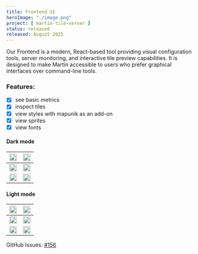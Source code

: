 ```yaml
---
title: Frontend UI
heroImage: "./image.png"
project: [ martin-tile-server ]
status: released
released: August 2025
---
```


Our Frontend is a modern, React-based tool providing visual configuration tools, server monitoring, and interactive tile preview capabilities.
It is designed to make Martin accessible to users who prefer graphical interfaces over command-line tools.

### Features:

- [x] see basic metrics
- [x] inspect tiles
- [x] view styles with mapunik as an add-on
- [x] view sprites
- [x] view fonts

#### Dark mode

| <img width="100%" src="https://github.com/user-attachments/assets/6aee1f98-d098-45da-a76e-2d97c30635c0" /> | <img width="100%" src="https://github.com/user-attachments/assets/f32c1597-3b89-48eb-8488-e2220380ad42" /> |
| ---------------------------------------------------------------------------------------------------------- | ---------------------------------------------------------------------------------------------------------- |
| <img width="100%" src="https://github.com/user-attachments/assets/2911f874-f8f8-4252-9d44-377e07b357be" /> | <img width="100%" src="https://github.com/user-attachments/assets/b4214069-8022-4d9a-b04c-ea02b924d0b3" /> |
| <img width="100%" src="https://github.com/user-attachments/assets/9534c952-0241-492e-bee6-cf2ec49f6e24" /> | <img width="100%" src="https://github.com/user-attachments/assets/cc231e62-9061-4eda-9e37-1c992bcd2171" /> |

#### Light mode

| <img width="100%" src="https://github.com/user-attachments/assets/6aee1f98-d098-45da-a76e-2d97c30635c0" /> | <img width="100%" src="https://github.com/user-attachments/assets/5a1ad7ad-ec10-49ae-a3df-0d17825fa991" /> |
| ---------------------------------------------------------------------------------------------------------- | ---------------------------------------------------------------------------------------------------------- |
| <img width="100%" src="https://github.com/user-attachments/assets/c579d420-e1dd-43c1-8ddb-8a268ef7ac72" /> | <img width="100%" src="https://github.com/user-attachments/assets/17a1e5d3-4f23-4e0c-94e9-360a2b68c851" /> |
| <img width="100%" src="https://github.com/user-attachments/assets/efbd6733-f9f9-48b1-9095-d14a44ff987c" /> | <img width="100%" src="https://github.com/user-attachments/assets/60b6fc69-e102-4fb6-8f7c-f17083b7fac7" /> |

GitHub Issues: [#156](https://github.com/maplibre/martin/issues/1120)
